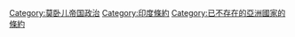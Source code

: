 [[Category:莫卧儿帝国政治|Category:莫卧儿帝国政治]]
[[Category:印度條約|Category:印度條約]]
[[Category:已不存在的亞洲國家的條約|Category:已不存在的亞洲國家的條約]]